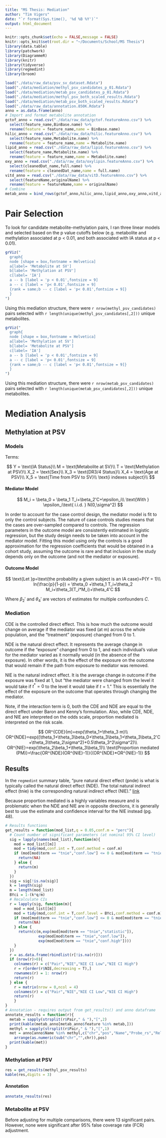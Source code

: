 ```yaml
---
title: "MS Thesis: Mediation"
author: "Tim Vigers"
date: "`r format(Sys.time(), '%d %B %Y')`"
output: html_document
---
```


```r
knitr::opts_chunk$set(echo = FALSE,message = FALSE)
knitr::opts_knit$set(root.dir = "~/Documents/School/MS Thesis")
library(data.table)
library(patchwork)
library(DiagrammeR)
library(knitr)
library(tidyverse)
library(regmedint)
library(broom)
```


```r
load("./data/raw_data/psv_sv_dataset.Rdata")
load("./data/mediation/methyl_psv_candidates_p_01.Rdata")
load("./data/mediation/metab_psv_candidates_p_01.Rdata")
load("./data/mediation/methyl_psv_both_scaled_results.Rdata")
load("./data/mediation/metab_psv_both_scaled_results.Rdata")
load("./data/raw_data/annotation.850K.Rdata")
anno = as.data.frame(anno)
# Import and format metabolite annotation
gctof_anno = read.csv("./data/raw_data/gctof.featureAnno.csv") %>% 
  select(feature_name,BinBase.name) %>%
  rename(feature = feature_name,name = BinBase.name)
hilic_anno = read.csv("./data/raw_data/hilic.featureAnno.csv") %>%
  select(feature_name,Metabolite.name) %>%
  rename(feature = feature_name,name = Metabolite.name)
lipid_anno = read.csv("./data/raw_data/lipid.featureAnno.csv") %>%
  select(feature_name,Metabolite.name) %>%
  rename(feature = feature_name,name = Metabolite.name)
oxy_anno = read.csv("./data/raw_data/oxylipin.featureAnno.csv") %>%
  select(cleanedDat_name,full.name) %>%
  rename(feature = cleanedDat_name,name = full.name)
vitd_anno = read.csv("./data/raw_data/vitD.featureAnno.csv") %>% 
  select(featureName,originalName) %>%
  rename(feature = featureName,name = originalName)
# Combine
metab_anno = bind_rows(gctof_anno,hilic_anno,lipid_anno,oxy_anno,vitd_anno)
```

# Pair Selection

To look for candidate metabolite-methylation pairs, I ran three linear models and selected based on the p value cutoffs below (e.g. metabolite and methylation associated at p < 0.01, and both associated with IA status at p < 0.01).

```r
grViz("
  graph{
  node [shape = box,fontname = Helvetica]
  a[label= 'Metabolite at SV']
  b[label= 'Methylation at PSV']
  c[label= 'IA']
  a -- b [label = 'p < 0.01',fontsize = 9]
  a -- c [label = 'p< 0.01',fontsize = 9]
  {rank = same;b -- c [label = 'p< 0.01',fontsize = 9]}
  }
")
```

Using this mediation structure, there were `r nrow(methyl_psv_candidates)` pairs selected with `r length(unique(methyl_psv_candidates[,2]))` unique metabolites.

```r
grViz("
  graph{
  node [shape = box,fontname = Helvetica]
  a[label= 'Methylation at SV']
  b[label= 'Metabolite at PSV']
  c[label= 'IA']
  a -- b [label = 'p < 0.01',fontsize = 9]
  a -- c [label = 'p< 0.01',fontsize = 9]
  {rank = same;b -- c [label = 'p< 0.01',fontsize = 9]}
  }
")
```

Using this mediation structure, there were `r nrow(metab_psv_candidates)` pairs selected with `r length(unique(metab_psv_candidates[,2]))` unique metabolites.

# Mediation Analysis

## Methylation at PSV

### Models

Terms:

$$
Y = \text{IA Status}\\
M = \text{Metabolite at SV}\\
T = \text{Methylation at PSV}\\
X_2 = \text{Sex}\\
X_3 = \text{DR3/4 Status}\\
X_4 = \text{Age at PSV}\\
X_5 = \text{Time from PSV to SV}\\
\text{i indexes subject}\\
$$

#### Mediator Model

$$
M_i = \beta_0 + \beta_1 T_i+\beta_2'C+\epsilon_i\\
\text{With } \epsilon_i\text{ i.i.d. } N(0,\sigma^2)
$$

In order to account for the case control design, the mediator model is fit to only the control subjects. The nature of case controls studies means that the cases are over-sampled compared to controls. The regression parameters in the outcome model are consistently estimated in logistic regression, but the study design needs to be taken into account in the mediator model. Fitting this model using only the controls is a good approximation for the regression coefficients that would be obtained in a cohort study, assuming the outcome is rare and that inclusion in the study depends only on the outcome (and not the mediator or exposure).

#### Outcome Model

$$
\text{Let }p=\text{the probability a given subject is an IA case}=P(Y = 1)\\
ln(\frac{p}{1-p}) = \theta_0 +\theta_1 T_i+\theta_2 M_i+\theta_3(T_i*M_i)+\theta_4'C
$$

Where $\beta_2'$ and $\theta_4'$ are vectors of estimates for multiple confounders $C$.

### Mediation

CDE is the controlled direct effect. This is how much the outcome would change on average if the mediator was fixed (at m) across the whole population, and the "treatment" (exposure) changed from 0 to 1. 

NDE is the natural direct effect. It represents the average change in outcome if the "exposure" changed from 0 to 1, and each individual's value for the mediator varied as it normally would (in the absence of the exposure). In other words, it is the effect of the exposure on the outcome that would remain if the path from exposure to mediator was removed. 

NIE is the natural indirect effect. It is the average change in outcome if the exposure was fixed at 1, but "the mediator were changed from the level it would take if $t^*=0$ to the level it would take if $t=1$." This is essentially the effect of the exposure on the outcome that operates through changing the mediator. 

Note, if the interaction term is 0, both the CDE and NDE are equal to the direct effect under Baron and Kenny's formulation. Also, while CDE, NDE, and NIE are interpreted on the odds scale, proportion mediated is interpreted on the risk scale.

$$
OR^{CDE}(m)=exp(\theta_1+\theta_3 m)\\
OR^{NDE}=exp((\theta_1+\theta_3\beta_0+\theta_3\beta_1+\theta_3\beta_2'C+\theta_3\theta_2\sigma^2)+0.5\theta_3^2\sigma^2)\\
OR^{NIE}=exp(\theta_2\beta_1+\theta_3\beta_1)\\
\text{Proportion mediated (PM)}=\frac{OR^{NDE}(OR^{NIE}-1)}{(OR^{NDE}*OR^{NIE}-1)}
$$

## Results

In the `regmedint` summary table, "pure natural direct effect (pnde) is what is typically called the natural direct effect (NDE). The total natural indirect effect (tnie) is the corresponding natural indirect effect (NIE)." [link](https://kaz-yos.github.io/regmedint/)

Because proportion mediated is a highly variables measure and is problematic when the NDE and NIE are in opposite directions, it is generally best to use the estimate and confidence interval for the NIE instead (pg. 48).

```r
# Results functions
get_results = function(mod_list,q = 0.05,conf.m = "perc"){
  # Count number of significant parameters (at nominal 95% CI level)
  sig = lapply(names(mod_list),function(m){
    mod = mod_list[[m]]
    mod = tidy(mod,conf.int = T,conf.method = conf.m)
    if (mod[mod$term == "tnie","conf.low"] <= 0 & mod[mod$term == "tnie","conf.high"] >= 0){
      return(NA)
    } else {
      return(m)
    }
  })
  sig = sig[!is.na(sig)]
  k = length(sig)
  m = length(mod_list)
  BYci = 1-(k*q/m)
  # Recalculate CIs 
  r = lapply(sig, function(m){
    mod = mod_list[[m]]
    mod = tidy(mod,conf.int = T,conf.level = BYci,conf.method = conf.m)
    if (mod[mod$term == "tnie","conf.low"] <= 0 & mod[mod$term == "tnie","conf.high"] >= 0){
      return(NA)
    } else {
      return(c(m,exp(mod[mod$term == "tnie","statistic"]),
               exp(mod[mod$term == "tnie","conf.low"]),
               exp(mod[mod$term == "tnie","conf.high"])))
    }
  })
  r = as.data.frame(rbindlist(r[!is.na(r)]))
  if (nrow(r)>0){
    colnames(r) = c("Pair","NIE","NIE CI Low","NIE CI High")
    r = r[order(r$NIE,decreasing = T),]
    rownames(r) = 1: nrow(r)
    return(r)
  } else {
    r = matrix(nrow = 0,ncol = 4)
    colnames(r) = c("Pair","NIE","NIE CI Low","NIE CI High")
    return(r)
    }
}
# Annotation - requires output from get_results() and anno dataframe
annotate_results = function(r){
  metab = sapply(strsplit(r$Pair," & "),"[",2)
  print(kable(metab_anno[metab_anno$feature %in% metab,]))
  methyl = sapply(strsplit(r$Pair," & "),"[",1)
  met = anno[anno$Name %in% methyl,c("chr","pos","Name","Probe_rs","Relation_to_Island","UCSC_RefGene_Name")] %>%
    arrange(as.numeric(sub("chr","",chr)),pos)
  print(kable(met))
}
```

### Methylation at PSV

```r
res = get_results(methyl_psv_results)
kable(res,digits = 3)
```

#### Annotation

```r
annotate_results(res)
```

### Metabolite at PSV

Before adjusting for multiple comparisons, there were 13 significant pairs. However, none were significant after 95% false coverage rate (FCR) adjustment.